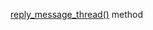 [reply_message_thread()](/docs/toloka-kit/reference/toloka.client.TolokaClient.reply_message_thread) method
